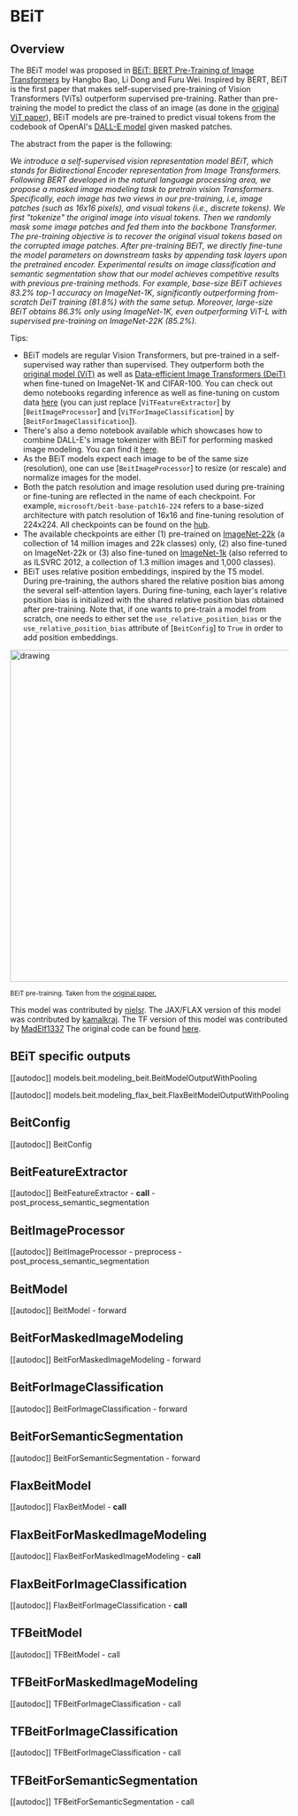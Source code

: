 <!--Copyright 2021 The HuggingFace Team. All rights reserved.

Licensed under the Apache License, Version 2.0 (the "License"); you may not use this file except in compliance with
the License. You may obtain a copy of the License at

http://www.apache.org/licenses/LICENSE-2.0

Unless required by applicable law or agreed to in writing, software distributed under the License is distributed on
an "AS IS" BASIS, WITHOUT WARRANTIES OR CONDITIONS OF ANY KIND, either express or implied. See the License for the
specific language governing permissions and limitations under the License.
-->

# BEiT

## Overview

The BEiT model was proposed in [BEiT: BERT Pre-Training of Image Transformers](https://arxiv.org/abs/2106.08254) by
Hangbo Bao, Li Dong and Furu Wei. Inspired by BERT, BEiT is the first paper that makes self-supervised pre-training of
Vision Transformers (ViTs) outperform supervised pre-training. Rather than pre-training the model to predict the class
of an image (as done in the [original ViT paper](https://arxiv.org/abs/2010.11929)), BEiT models are pre-trained to
predict visual tokens from the codebook of OpenAI's [DALL-E model](https://arxiv.org/abs/2102.12092) given masked
patches.

The abstract from the paper is the following:

*We introduce a self-supervised vision representation model BEiT, which stands for Bidirectional Encoder representation
from Image Transformers. Following BERT developed in the natural language processing area, we propose a masked image
modeling task to pretrain vision Transformers. Specifically, each image has two views in our pre-training, i.e, image
patches (such as 16x16 pixels), and visual tokens (i.e., discrete tokens). We first "tokenize" the original image into
visual tokens. Then we randomly mask some image patches and fed them into the backbone Transformer. The pre-training
objective is to recover the original visual tokens based on the corrupted image patches. After pre-training BEiT, we
directly fine-tune the model parameters on downstream tasks by appending task layers upon the pretrained encoder.
Experimental results on image classification and semantic segmentation show that our model achieves competitive results
with previous pre-training methods. For example, base-size BEiT achieves 83.2% top-1 accuracy on ImageNet-1K,
significantly outperforming from-scratch DeiT training (81.8%) with the same setup. Moreover, large-size BEiT obtains
86.3% only using ImageNet-1K, even outperforming ViT-L with supervised pre-training on ImageNet-22K (85.2%).*

Tips:

- BEiT models are regular Vision Transformers, but pre-trained in a self-supervised way rather than supervised. They
  outperform both the [original model (ViT)](vit) as well as [Data-efficient Image Transformers (DeiT)](deit) when fine-tuned on ImageNet-1K and CIFAR-100. You can check out demo notebooks regarding inference as well as
  fine-tuning on custom data [here](https://github.com/NielsRogge/Transformers-Tutorials/tree/master/VisionTransformer) (you can just replace
  [`ViTFeatureExtractor`] by [`BeitImageProcessor`] and
  [`ViTForImageClassification`] by [`BeitForImageClassification`]).
- There's also a demo notebook available which showcases how to combine DALL-E's image tokenizer with BEiT for
  performing masked image modeling. You can find it [here](https://github.com/NielsRogge/Transformers-Tutorials/tree/master/BEiT).
- As the BEiT models expect each image to be of the same size (resolution), one can use
  [`BeitImageProcessor`] to resize (or rescale) and normalize images for the model.
- Both the patch resolution and image resolution used during pre-training or fine-tuning are reflected in the name of
  each checkpoint. For example, `microsoft/beit-base-patch16-224` refers to a base-sized architecture with patch
  resolution of 16x16 and fine-tuning resolution of 224x224. All checkpoints can be found on the [hub](https://huggingface.co/models?search=microsoft/beit).
- The available checkpoints are either (1) pre-trained on [ImageNet-22k](http://www.image-net.org/) (a collection of
  14 million images and 22k classes) only, (2) also fine-tuned on ImageNet-22k or (3) also fine-tuned on [ImageNet-1k](http://www.image-net.org/challenges/LSVRC/2012/) (also referred to as ILSVRC 2012, a collection of 1.3 million
  images and 1,000 classes).
- BEiT uses relative position embeddings, inspired by the T5 model. During pre-training, the authors shared the
  relative position bias among the several self-attention layers. During fine-tuning, each layer's relative position
  bias is initialized with the shared relative position bias obtained after pre-training. Note that, if one wants to
  pre-train a model from scratch, one needs to either set the `use_relative_position_bias` or the
  `use_relative_position_bias` attribute of [`BeitConfig`] to `True` in order to add
  position embeddings.

<img src="https://huggingface.co/datasets/huggingface/documentation-images/resolve/main/transformers/model_doc/beit_architecture.jpg"
alt="drawing" width="600"/>

<small> BEiT pre-training. Taken from the <a href="https://arxiv.org/abs/2106.08254">original paper.</a> </small>

This model was contributed by [nielsr](https://huggingface.co/nielsr). The JAX/FLAX version of this model was
contributed by [kamalkraj](https://huggingface.co/kamalkraj). The TF version of this model was contributed by [MadElf1337](https://huggingface.co/MadElf1337) The original code can be found [here](https://github.com/microsoft/unilm/tree/master/beit).


## BEiT specific outputs

[[autodoc]] models.beit.modeling_beit.BeitModelOutputWithPooling

[[autodoc]] models.beit.modeling_flax_beit.FlaxBeitModelOutputWithPooling

## BeitConfig

[[autodoc]] BeitConfig

## BeitFeatureExtractor

[[autodoc]] BeitFeatureExtractor
    - __call__
    - post_process_semantic_segmentation

## BeitImageProcessor

[[autodoc]] BeitImageProcessor
    - preprocess
    - post_process_semantic_segmentation

## BeitModel

[[autodoc]] BeitModel
    - forward

## BeitForMaskedImageModeling

[[autodoc]] BeitForMaskedImageModeling
    - forward

## BeitForImageClassification

[[autodoc]] BeitForImageClassification
    - forward

## BeitForSemanticSegmentation

[[autodoc]] BeitForSemanticSegmentation
    - forward

## FlaxBeitModel

[[autodoc]] FlaxBeitModel
    - __call__

## FlaxBeitForMaskedImageModeling

[[autodoc]] FlaxBeitForMaskedImageModeling
    - __call__

## FlaxBeitForImageClassification

[[autodoc]] FlaxBeitForImageClassification
    - __call__
    
## TFBeitModel

[[autodoc]] TFBeitModel
    - call

## TFBeitForMaskedImageModeling

[[autodoc]] TFBeitForImageClassification
    - call

## TFBeitForImageClassification

[[autodoc]] TFBeitForImageClassification
    - call

## TFBeitForSemanticSegmentation

[[autodoc]] TFBeitForSemanticSegmentation
    - call
